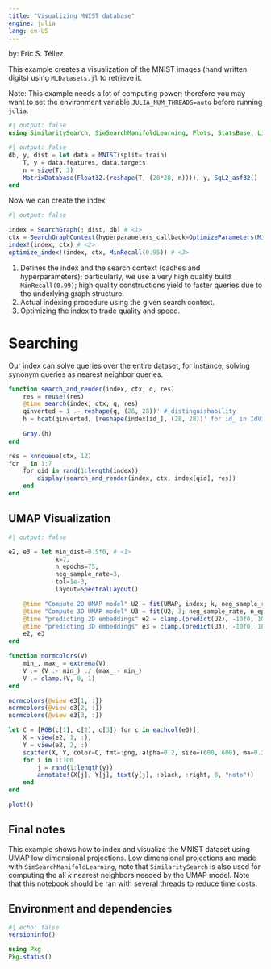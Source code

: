 ```yaml
---
title: "Visualizing MNIST database"
engine: julia
lang: en-US
---
```


by: Eric S. Téllez


This example creates a visualization of the MNIST images (hand written digits) using `MLDatasets.jl` to retrieve it.

Note: This example needs a lot of computing power; therefore you may want to set the environment variable `JULIA_NUM_THREADS=auto` before running `julia`.

```julia
#| output: false
using SimilaritySearch, SimSearchManifoldLearning, Plots, StatsBase, LinearAlgebra, Markdown, MLDatasets, Random

```

```julia
#| output: false
db, y, dist = let data = MNIST(split=:train)
    T, y = data.features, data.targets
    n = size(T, 3)
    MatrixDatabase(Float32.(reshape(T, (28*28, n)))), y, SqL2_asf32()
end

```

Now we can create the index
```julia
#| output: false

index = SearchGraph(; dist, db) # <1>
ctx = SearchGraphContext(hyperparameters_callback=OptimizeParameters(MinRecall(0.99))) # <1>
index!(index, ctx) # <2>
optimize_index!(index, ctx, MinRecall(0.95)) # <3>
```
1. Defines the index and the search context (caches and hyperparameters); particularly, we use a very high quality build `MinRecall(0.99)`; high quality constructions yield to faster queries due to the underlying graph structure.
2. Actual indexing procedure using the given search context.
3. Optimizing the index to trade quality and speed.

# Searching
Our index can solve queries over the entire dataset, for instance, solving synonym queries as nearest neighbor queries.
```julia
function search_and_render(index, ctx, q, res)
	res = reuse!(res)
    @time search(index, ctx, q, res)
	qinverted = 1 .- reshape(q, (28, 28))' # distinguishability
	h = hcat(qinverted, [reshape(index[id_], (28, 28))' for id_ in IdView(res)]...)
	
    Gray.(h)
end

res = knnqueue(ctx, 12)
for _ in 1:7
    for qid in rand(1:length(index))
        display(search_and_render(index, ctx, index[qid], res))
    end
end

```

## UMAP Visualization
```julia
#| output: false

e2, e3 = let min_dist=0.5f0, # <1>
             k=7,
             n_epochs=75,
             neg_sample_rate=3,
             tol=1e-3,
             layout=SpectralLayout()

    @time "Compute 2D UMAP model" U2 = fit(UMAP, index; k, neg_sample_rate, layout, n_epochs, tol, min_dist) # <3>
    @time "Compute 3D UMAP model" U3 = fit(U2, 3; neg_sample_rate, n_epochs, tol)  # <4>
    @time "predicting 2D embeddings" e2 = clamp.(predict(U2), -10f0, 10f0) # <5>
    @time "predicting 3D embeddings" e3 = clamp.(predict(U3), -10f0, 10f0) # <6>
    e2, e3
end

```

```julia
function normcolors(V)
    min_, max_ = extrema(V)
    V .= (V .- min_) ./ (max_ - min_)
    V .= clamp.(V, 0, 1)
end

normcolors(@view e3[1, :])
normcolors(@view e3[2, :])
normcolors(@view e3[3, :])

let C = [RGB(c[1], c[2], c[3]) for c in eachcol(e3)],
    X = view(e2, 1, :),
    Y = view(e2, 2, :)
    scatter(X, Y, color=C, fmt=:png, alpha=0.2, size=(600, 600), ma=0.3, ms=2, msw=0, label="", yticks=nothing, xticks=nothing, xaxis=false, yaxis=false)
    for i in 1:100
        j = rand(1:length(y))
        annotate!(X[j], Y[j], text(y[j], :black, :right, 8, "noto"))
    end
end

plot!()
```

## Final notes

This example shows how to index and visualize the MNIST dataset using UMAP low dimensional projections. Low dimensional projections are made with `SimSearchManifoldLearning`, note that `SimilaritySearch` is also used for computing the all $k$ nearest neighbors needed by the UMAP model. Note that this notebook should be ran with several threads to reduce time costs.

## Environment and dependencies
```julia
#| echo: false
versioninfo()

using Pkg
Pkg.status() 
```